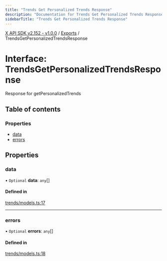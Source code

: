 ```yaml
---
title: "Trends Get Personalized Trends Response"
description: "Documentation for Trends Get Personalized Trends Response"
sidebarTitle: "Trends Get Personalized Trends Response"
---
```


[X API SDK v2.152 - v1.0.0](../README.md) / [Exports](../modules.md) / TrendsGetPersonalizedTrendsResponse

# Interface: TrendsGetPersonalizedTrendsResponse

Response for getPersonalizedTrends

## Table of contents

### Properties

- [data](TrendsGetPersonalizedTrendsResponse.md#data)
- [errors](TrendsGetPersonalizedTrendsResponse.md#errors)

## Properties

### data

• `Optional` **data**: `any`[]

#### Defined in

[trends/models.ts:17](https://github.com/xdevplatform/xdk/blob/ad4172ef5f68f089e0f077a190b271016dd35bf7/xdk/typescript/src/trends/models.ts#L17)

___

### errors

• `Optional` **errors**: `any`[]

#### Defined in

[trends/models.ts:18](https://github.com/xdevplatform/xdk/blob/ad4172ef5f68f089e0f077a190b271016dd35bf7/xdk/typescript/src/trends/models.ts#L18)
